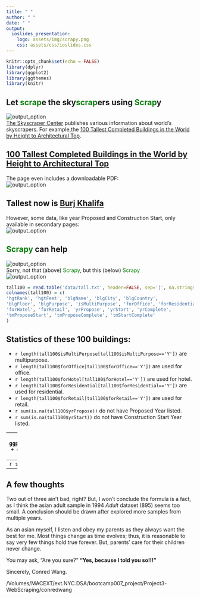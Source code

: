 ```yaml
---
title: " "
author: " "
date: " "
output:
  ioslides_presentation:
    logo: assets/img/scrapy.png 
    css: assets/css/ioslides.css
---
```


```r
knitr::opts_chunk$set(echo = FALSE)
library(dplyr)
library(ggplot2)
library(ggthemes)
library(knitr)
```

## Let <font color="green">scrap</font>e the sky<font color="green">scrap</font>ers using <font color="green">Scrap</font>y
<img src="assets/img/tall100aa.jpg" alt="output_option"><br>
[The Skyscraper Center](https://skyscrapercenter.com) publishes various information about world's skyscrapers.  For example,the [100 Tallest Completed Buildings in the World by Height to Architectural Top](https://skyscrapercenter.com/buildings).

## [100 Tallest Completed Buildings in the World by Height to Architectural Top](https://skyscrapercenter.com/buildings) 
The page even includes a downloadable PDF: <br>
<img src="assets/img/tall100b.jpg" alt="output_option">

## Tallest now is [Burj Khalifa](https://skyscrapercenter.com/building/burj-khalifa/3)
However, some data, like year Proposed and Construction Start, only available in secondary pages:<br>
<img src="assets/img/tall100c.jpg" alt="output_option">

## <font color="green">Scrapy</font> can help
<img src="assets/img/scrapy.doo.jpg" alt="output_option"><br>
Sorry, not that (above) <font color="green">Scrapy</font>, but this (below) <font color="green">Scrapy</font><br>
<img src="assets/img/goscrape-logo.png" alt="output_option">

```r
tall100 = read.table('data/tall.txt', header=FALSE, sep='|', na.strings=(NA))
colnames(tall100) = c(
'hgtRank', 'hgtFeet', 'blgName', 'blgCity', 'blgCountry',
'blgFloor', 'blgPurpose', 'isMultiPurpose', 'forOffice', 'forResidential',
'forHotel', 'forRetail', 'yrPropose', 'yrStart', 'yrComplete',
'tmProposeStart', 'tmProposeComplete', 'tmStartComplete'
)
```
## Statistics of these 100 buildings:
- `r length(tall100$isMultiPurpose[tall100$isMultiPurpose=='Y'])` are multipurpose.
- `r length(tall100$forOffice[tall100$forOffice=='Y'])` are used for office.
- `r length(tall100$forHotel[tall100$forHotel=='Y'])` are used for hotel.
- `r length(tall100$forResidential[tall100$forResidential=='Y'])` are used for residential.
- `r length(tall100$forRetail[tall100$forRetail=='Y'])` are used for retail.
- `r sum(is.na(tall100$yrPropose))` do not have Proposed Year listed.
- `r sum(is.na(tall100$yrStart))` do not have Construction Start Year listed.

---
```r
ggplot(tall100,aes(x=blgCountry)) + geom_bar(aes(fill=blgCountry)) +
  theme_economist() 
```
---
```r
summary(tall100)
```
---

## A few thoughts

Two out of three ain't bad, right?  But, I won't conclude the formula is a fact, as I think the asian adult sample in 1994 *Adult* dataset (895) seems too small.  A conclusion should be drawn after explored more samples from multiple years.

As an asian myself, I listen and obey my parents as they always want the best for me.  Most things change as time evolves; thus, it is reasonable to say very few things hold true forever.  But, parents' care for their children never change.  

You may ask, "Are you sure?"  **"Yes, because I told you so!!!"**

Sincerely, Conred Wang.

/Volumes/MACEXT/ext.NYC.DSA/bootcamp007_project/Project3-WebScraping/conredwang
